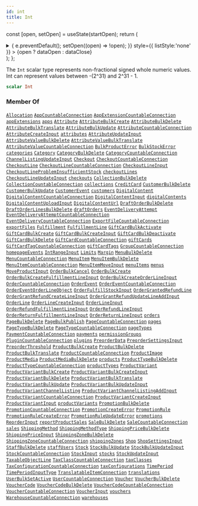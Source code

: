 ```yaml
---
id: int
title: Int
---
```






const [open, setOpen] = useState(startOpen);
return (
<details {...(open ? { open: true } : {})} className="details" style={{ border:'none', boxShadow:'none', background:'var(--ifm-background-color)' }}>
<summary
onClick={(e) => {
e.preventDefault();
setOpen((open) => !open);
}}
style={{ listStyle:'none' }} >
{open ? dataOpen : dataClose}
</summary>
{open && children}
</details>
);
};

The `Int` scalar type represents non-fractional signed whole numeric values. Int can represent values between -(2^31) and 2^31 - 1.

```graphql
scalar Int
```

### Member Of

[`Allocation`](../../../api-reference/products/objects/allocation.mdx) <Badge class="badge badge--secondary" text="object"/><Bullet />[`AppCountableConnection`](../../../api-reference/apps/objects/app-countable-connection.mdx) <Badge class="badge badge--secondary" text="object"/><Bullet />[`AppExtensionCountableConnection`](../../../api-reference/apps/objects/app-extension-countable-connection.mdx) <Badge class="badge badge--secondary" text="object"/><Bullet />[`appExtensions`](../../../api-reference/apps/queries/app-extensions.mdx) <Badge class="badge badge--secondary" text="query"/><Bullet />[`apps`](../../../api-reference/apps/queries/apps.mdx) <Badge class="badge badge--secondary" text="query"/><Bullet />[`Attribute`](../../../api-reference/attributes/objects/attribute.mdx) <Badge class="badge badge--secondary" text="object"/><Bullet />[`AttributeBulkCreate`](../../../api-reference/attributes/objects/attribute-bulk-create.mdx) <Badge class="badge badge--secondary" text="object"/><Bullet />[`AttributeBulkDelete`](../../../api-reference/attributes/objects/attribute-bulk-delete.mdx) <Badge class="badge badge--secondary" text="object"/><Bullet />[`AttributeBulkTranslate`](../../../api-reference/attributes/objects/attribute-bulk-translate.mdx) <Badge class="badge badge--secondary" text="object"/><Bullet />[`AttributeBulkUpdate`](../../../api-reference/attributes/objects/attribute-bulk-update.mdx) <Badge class="badge badge--secondary" text="object"/><Bullet />[`AttributeCountableConnection`](../../../api-reference/attributes/objects/attribute-countable-connection.mdx) <Badge class="badge badge--secondary" text="object"/><Bullet />[`AttributeCreateInput`](../../../api-reference/attributes/inputs/attribute-create-input.mdx) <Badge class="badge badge--secondary" text="input"/><Bullet />[`attributes`](../../../api-reference/attributes/queries/attributes.mdx) <Badge class="badge badge--secondary" text="query"/><Bullet />[`AttributeUpdateInput`](../../../api-reference/attributes/inputs/attribute-update-input.mdx) <Badge class="badge badge--secondary" text="input"/><Bullet />[`AttributeValueBulkDelete`](../../../api-reference/attributes/objects/attribute-value-bulk-delete.mdx) <Badge class="badge badge--secondary" text="object"/><Bullet />[`AttributeValueBulkTranslate`](../../../api-reference/attributes/objects/attribute-value-bulk-translate.mdx) <Badge class="badge badge--secondary" text="object"/><Bullet />[`AttributeValueCountableConnection`](../../../api-reference/attributes/objects/attribute-value-countable-connection.mdx) <Badge class="badge badge--secondary" text="object"/><Bullet />[`BulkProductError`](../../../api-reference/products/objects/bulk-product-error.mdx) <Badge class="badge badge--secondary" text="object"/><Bullet />[`BulkStockError`](../../../api-reference/products/objects/bulk-stock-error.mdx) <Badge class="badge badge--secondary" text="object"/><Bullet />[`categories`](../../../api-reference/products/queries/categories.mdx) <Badge class="badge badge--secondary" text="query"/><Bullet />[`Category`](../../../api-reference/products/objects/category.mdx) <Badge class="badge badge--secondary" text="object"/><Bullet />[`CategoryBulkDelete`](../../../api-reference/products/objects/category-bulk-delete.mdx) <Badge class="badge badge--secondary" text="object"/><Bullet />[`CategoryCountableConnection`](../../../api-reference/products/objects/category-countable-connection.mdx) <Badge class="badge badge--secondary" text="object"/><Bullet />[`ChannelListingUpdateInput`](../../../api-reference/products/inputs/channel-listing-update-input.mdx) <Badge class="badge badge--secondary" text="input"/><Bullet />[`Checkout`](../../../api-reference/checkout/objects/checkout.mdx) <Badge class="badge badge--secondary" text="object"/><Bullet />[`CheckoutCountableConnection`](../../../api-reference/checkout/objects/checkout-countable-connection.mdx) <Badge class="badge badge--secondary" text="object"/><Bullet />[`CheckoutLine`](../../../api-reference/checkout/objects/checkout-line.mdx) <Badge class="badge badge--secondary" text="object"/><Bullet />[`CheckoutLineCountableConnection`](../../../api-reference/checkout/objects/checkout-line-countable-connection.mdx) <Badge class="badge badge--secondary" text="object"/><Bullet />[`CheckoutLineInput`](../../../api-reference/checkout/inputs/checkout-line-input.mdx) <Badge class="badge badge--secondary" text="input"/><Bullet />[`CheckoutLineProblemInsufficientStock`](../../../api-reference/checkout/objects/checkout-line-problem-insufficient-stock.mdx) <Badge class="badge badge--secondary" text="object"/><Bullet />[`checkoutLines`](../../../api-reference/checkout/queries/checkout-lines.mdx) <Badge class="badge badge--secondary" text="query"/><Bullet />[`CheckoutLineUpdateInput`](../../../api-reference/checkout/inputs/checkout-line-update-input.mdx) <Badge class="badge badge--secondary" text="input"/><Bullet />[`checkouts`](../../../api-reference/checkout/queries/checkouts.mdx) <Badge class="badge badge--secondary" text="query"/><Bullet />[`CollectionBulkDelete`](../../../api-reference/products/objects/collection-bulk-delete.mdx) <Badge class="badge badge--secondary" text="object"/><Bullet />[`CollectionCountableConnection`](../../../api-reference/products/objects/collection-countable-connection.mdx) <Badge class="badge badge--secondary" text="object"/><Bullet />[`collections`](../../../api-reference/products/queries/collections.mdx) <Badge class="badge badge--secondary" text="query"/><Bullet />[`CreditCard`](../../../api-reference/payments/objects/credit-card.mdx) <Badge class="badge badge--secondary" text="object"/><Bullet />[`CustomerBulkDelete`](../../../api-reference/users/objects/customer-bulk-delete.mdx) <Badge class="badge badge--secondary" text="object"/><Bullet />[`CustomerBulkUpdate`](../../../api-reference/users/objects/customer-bulk-update.mdx) <Badge class="badge badge--secondary" text="object"/><Bullet />[`CustomerEvent`](../../../api-reference/users/objects/customer-event.mdx) <Badge class="badge badge--secondary" text="object"/><Bullet />[`customers`](../../../api-reference/users/queries/customers.mdx) <Badge class="badge badge--secondary" text="query"/><Bullet />[`DigitalContent`](../../../api-reference/products/objects/digital-content.mdx) <Badge class="badge badge--secondary" text="object"/><Bullet />[`DigitalContentCountableConnection`](../../../api-reference/products/objects/digital-content-countable-connection.mdx) <Badge class="badge badge--secondary" text="object"/><Bullet />[`DigitalContentInput`](../../../api-reference/products/inputs/digital-content-input.mdx) <Badge class="badge badge--secondary" text="input"/><Bullet />[`digitalContents`](../../../api-reference/products/queries/digital-contents.mdx) <Badge class="badge badge--secondary" text="query"/><Bullet />[`DigitalContentUploadInput`](../../../api-reference/products/inputs/digital-content-upload-input.mdx) <Badge class="badge badge--secondary" text="input"/><Bullet />[`DigitalContentUrl`](../../../api-reference/products/objects/digital-content-url.mdx) <Badge class="badge badge--secondary" text="object"/><Bullet />[`DraftOrderBulkDelete`](../../../api-reference/orders/objects/draft-order-bulk-delete.mdx) <Badge class="badge badge--secondary" text="object"/><Bullet />[`DraftOrderLinesBulkDelete`](../../../api-reference/orders/objects/draft-order-lines-bulk-delete.mdx) <Badge class="badge badge--secondary" text="object"/><Bullet />[`draftOrders`](../../../api-reference/orders/queries/draft-orders.mdx) <Badge class="badge badge--secondary" text="query"/><Bullet />[`EventDeliveryAttempt`](../../../api-reference/webhooks/objects/event-delivery-attempt.mdx) <Badge class="badge badge--secondary" text="object"/><Bullet />[`EventDeliveryAttemptCountableConnection`](../../../api-reference/miscellaneous/objects/event-delivery-attempt-countable-connection.mdx) <Badge class="badge badge--secondary" text="object"/><Bullet />[`EventDeliveryCountableConnection`](../../../api-reference/miscellaneous/objects/event-delivery-countable-connection.mdx) <Badge class="badge badge--secondary" text="object"/><Bullet />[`ExportFileCountableConnection`](../../../api-reference/miscellaneous/objects/export-file-countable-connection.mdx) <Badge class="badge badge--secondary" text="object"/><Bullet />[`exportFiles`](../../../api-reference/miscellaneous/queries/export-files.mdx) <Badge class="badge badge--secondary" text="query"/><Bullet />[`Fulfillment`](../../../api-reference/orders/objects/fulfillment.mdx) <Badge class="badge badge--secondary" text="object"/><Bullet />[`FulfillmentLine`](../../../api-reference/orders/objects/fulfillment-line.mdx) <Badge class="badge badge--secondary" text="object"/><Bullet />[`GiftCardBulkActivate`](../../../api-reference/gift-cards/objects/gift-card-bulk-activate.mdx) <Badge class="badge badge--secondary" text="object"/><Bullet />[`GiftCardBulkCreate`](../../../api-reference/gift-cards/objects/gift-card-bulk-create.mdx) <Badge class="badge badge--secondary" text="object"/><Bullet />[`GiftCardBulkCreateInput`](../../../api-reference/gift-cards/inputs/gift-card-bulk-create-input.mdx) <Badge class="badge badge--secondary" text="input"/><Bullet />[`GiftCardBulkDeactivate`](../../../api-reference/gift-cards/objects/gift-card-bulk-deactivate.mdx) <Badge class="badge badge--secondary" text="object"/><Bullet />[`GiftCardBulkDelete`](../../../api-reference/gift-cards/objects/gift-card-bulk-delete.mdx) <Badge class="badge badge--secondary" text="object"/><Bullet />[`GiftCardCountableConnection`](../../../api-reference/gift-cards/objects/gift-card-countable-connection.mdx) <Badge class="badge badge--secondary" text="object"/><Bullet />[`giftCards`](../../../api-reference/gift-cards/queries/gift-cards.mdx) <Badge class="badge badge--secondary" text="query"/><Bullet />[`GiftCardTagCountableConnection`](../../../api-reference/gift-cards/objects/gift-card-tag-countable-connection.mdx) <Badge class="badge badge--secondary" text="object"/><Bullet />[`giftCardTags`](../../../api-reference/gift-cards/queries/gift-card-tags.mdx) <Badge class="badge badge--secondary" text="query"/><Bullet />[`GroupCountableConnection`](../../../api-reference/users/objects/group-countable-connection.mdx) <Badge class="badge badge--secondary" text="object"/><Bullet />[`homepageEvents`](../../../api-reference/orders/queries/homepage-events.mdx) <Badge class="badge badge--secondary" text="query"/><Bullet />[`IntRangeInput`](../../../api-reference/miscellaneous/inputs/int-range-input.mdx) <Badge class="badge badge--secondary" text="input"/><Bullet />[`Limits`](../../../api-reference/miscellaneous/objects/limits.mdx) <Badge class="badge badge--secondary" text="object"/><Bullet />[`Margin`](../../../api-reference/products/objects/margin.mdx) <Badge class="badge badge--secondary" text="object"/><Bullet />[`MenuBulkDelete`](../../../api-reference/menu/objects/menu-bulk-delete.mdx) <Badge class="badge badge--secondary" text="object"/><Bullet />[`MenuCountableConnection`](../../../api-reference/menu/objects/menu-countable-connection.mdx) <Badge class="badge badge--secondary" text="object"/><Bullet />[`MenuItem`](../../../api-reference/menu/objects/menu-item.mdx) <Badge class="badge badge--secondary" text="object"/><Bullet />[`MenuItemBulkDelete`](../../../api-reference/menu/objects/menu-item-bulk-delete.mdx) <Badge class="badge badge--secondary" text="object"/><Bullet />[`MenuItemCountableConnection`](../../../api-reference/menu/objects/menu-item-countable-connection.mdx) <Badge class="badge badge--secondary" text="object"/><Bullet />[`MenuItemMoveInput`](../../../api-reference/miscellaneous/inputs/menu-item-move-input.mdx) <Badge class="badge badge--secondary" text="input"/><Bullet />[`menuItems`](../../../api-reference/menu/queries/menu-items.mdx) <Badge class="badge badge--secondary" text="query"/><Bullet />[`menus`](../../../api-reference/menu/queries/menus.mdx) <Badge class="badge badge--secondary" text="query"/><Bullet />[`MoveProductInput`](../../../api-reference/products/inputs/move-product-input.mdx) <Badge class="badge badge--secondary" text="input"/><Bullet />[`OrderBulkCancel`](../../../api-reference/orders/objects/order-bulk-cancel.mdx) <Badge class="badge badge--secondary" text="object"/><Bullet />[`OrderBulkCreate`](../../../api-reference/orders/objects/order-bulk-create.mdx) <Badge class="badge badge--secondary" text="object"/><Bullet />[`OrderBulkCreateFulfillmentLineInput`](../../../api-reference/orders/inputs/order-bulk-create-fulfillment-line-input.mdx) <Badge class="badge badge--secondary" text="input"/><Bullet />[`OrderBulkCreateOrderLineInput`](../../../api-reference/orders/inputs/order-bulk-create-order-line-input.mdx) <Badge class="badge badge--secondary" text="input"/><Bullet />[`OrderCountableConnection`](../../../api-reference/orders/objects/order-countable-connection.mdx) <Badge class="badge badge--secondary" text="object"/><Bullet />[`OrderEvent`](../../../api-reference/orders/objects/order-event.mdx) <Badge class="badge badge--secondary" text="object"/><Bullet />[`OrderEventCountableConnection`](../../../api-reference/orders/objects/order-event-countable-connection.mdx) <Badge class="badge badge--secondary" text="object"/><Bullet />[`OrderEventOrderLineObject`](../../../api-reference/orders/objects/order-event-order-line-object.mdx) <Badge class="badge badge--secondary" text="object"/><Bullet />[`OrderFulfillStockInput`](../../../api-reference/orders/inputs/order-fulfill-stock-input.mdx) <Badge class="badge badge--secondary" text="input"/><Bullet />[`OrderGrantedRefundLine`](../../../api-reference/miscellaneous/objects/order-granted-refund-line.mdx) <Badge class="badge badge--secondary" text="object"/><Bullet />[`OrderGrantRefundCreateLineInput`](../../../api-reference/orders/inputs/order-grant-refund-create-line-input.mdx) <Badge class="badge badge--secondary" text="input"/><Bullet />[`OrderGrantRefundUpdateLineAddInput`](../../../api-reference/orders/inputs/order-grant-refund-update-line-add-input.mdx) <Badge class="badge badge--secondary" text="input"/><Bullet />[`OrderLine`](../../../api-reference/orders/objects/order-line.mdx) <Badge class="badge badge--secondary" text="object"/><Bullet />[`OrderLineCreateInput`](../../../api-reference/orders/inputs/order-line-create-input.mdx) <Badge class="badge badge--secondary" text="input"/><Bullet />[`OrderLineInput`](../../../api-reference/orders/inputs/order-line-input.mdx) <Badge class="badge badge--secondary" text="input"/><Bullet />[`OrderRefundFulfillmentLineInput`](../../../api-reference/orders/inputs/order-refund-fulfillment-line-input.mdx) <Badge class="badge badge--secondary" text="input"/><Bullet />[`OrderRefundLineInput`](../../../api-reference/orders/inputs/order-refund-line-input.mdx) <Badge class="badge badge--secondary" text="input"/><Bullet />[`OrderReturnFulfillmentLineInput`](../../../api-reference/orders/inputs/order-return-fulfillment-line-input.mdx) <Badge class="badge badge--secondary" text="input"/><Bullet />[`OrderReturnLineInput`](../../../api-reference/orders/inputs/order-return-line-input.mdx) <Badge class="badge badge--secondary" text="input"/><Bullet />[`orders`](../../../api-reference/orders/queries/orders.mdx) <Badge class="badge badge--secondary" text="query"/><Bullet />[`PageBulkDelete`](../../../api-reference/pages/objects/page-bulk-delete.mdx) <Badge class="badge badge--secondary" text="object"/><Bullet />[`PageBulkPublish`](../../../api-reference/pages/objects/page-bulk-publish.mdx) <Badge class="badge badge--secondary" text="object"/><Bullet />[`PageCountableConnection`](../../../api-reference/pages/objects/page-countable-connection.mdx) <Badge class="badge badge--secondary" text="object"/><Bullet />[`pages`](../../../api-reference/pages/queries/pages.mdx) <Badge class="badge badge--secondary" text="query"/><Bullet />[`PageTypeBulkDelete`](../../../api-reference/pages/objects/page-type-bulk-delete.mdx) <Badge class="badge badge--secondary" text="object"/><Bullet />[`PageTypeCountableConnection`](../../../api-reference/pages/objects/page-type-countable-connection.mdx) <Badge class="badge badge--secondary" text="object"/><Bullet />[`pageTypes`](../../../api-reference/pages/queries/page-types.mdx) <Badge class="badge badge--secondary" text="query"/><Bullet />[`PaymentCountableConnection`](../../../api-reference/payments/objects/payment-countable-connection.mdx) <Badge class="badge badge--secondary" text="object"/><Bullet />[`payments`](../../../api-reference/payments/queries/payments.mdx) <Badge class="badge badge--secondary" text="query"/><Bullet />[`permissionGroups`](../../../api-reference/users/queries/permission-groups.mdx) <Badge class="badge badge--secondary" text="query"/><Bullet />[`PluginCountableConnection`](../../../api-reference/miscellaneous/objects/plugin-countable-connection.mdx) <Badge class="badge badge--secondary" text="object"/><Bullet />[`plugins`](../../../api-reference/miscellaneous/queries/plugins.mdx) <Badge class="badge badge--secondary" text="query"/><Bullet />[`PreorderData`](../../../api-reference/products/objects/preorder-data.mdx) <Badge class="badge badge--secondary" text="object"/><Bullet />[`PreorderSettingsInput`](../../../api-reference/products/inputs/preorder-settings-input.mdx) <Badge class="badge badge--secondary" text="input"/><Bullet />[`PreorderThreshold`](../../../api-reference/products/objects/preorder-threshold.mdx) <Badge class="badge badge--secondary" text="object"/><Bullet />[`ProductBulkCreate`](../../../api-reference/products/objects/product-bulk-create.mdx) <Badge class="badge badge--secondary" text="object"/><Bullet />[`ProductBulkDelete`](../../../api-reference/products/objects/product-bulk-delete.mdx) <Badge class="badge badge--secondary" text="object"/><Bullet />[`ProductBulkTranslate`](../../../api-reference/products/objects/product-bulk-translate.mdx) <Badge class="badge badge--secondary" text="object"/><Bullet />[`ProductCountableConnection`](../../../api-reference/products/objects/product-countable-connection.mdx) <Badge class="badge badge--secondary" text="object"/><Bullet />[`ProductImage`](../../../api-reference/products/objects/product-image.mdx) <Badge class="badge badge--secondary" text="object"/><Bullet />[`ProductMedia`](../../../api-reference/products/objects/product-media.mdx) <Badge class="badge badge--secondary" text="object"/><Bullet />[`ProductMediaBulkDelete`](../../../api-reference/products/objects/product-media-bulk-delete.mdx) <Badge class="badge badge--secondary" text="object"/><Bullet />[`products`](../../../api-reference/products/queries/products.mdx) <Badge class="badge badge--secondary" text="query"/><Bullet />[`ProductTypeBulkDelete`](../../../api-reference/products/objects/product-type-bulk-delete.mdx) <Badge class="badge badge--secondary" text="object"/><Bullet />[`ProductTypeCountableConnection`](../../../api-reference/products/objects/product-type-countable-connection.mdx) <Badge class="badge badge--secondary" text="object"/><Bullet />[`productTypes`](../../../api-reference/products/queries/product-types.mdx) <Badge class="badge badge--secondary" text="query"/><Bullet />[`ProductVariant`](../../../api-reference/products/objects/product-variant.mdx) <Badge class="badge badge--secondary" text="object"/><Bullet />[`ProductVariantBulkCreate`](../../../api-reference/products/objects/product-variant-bulk-create.mdx) <Badge class="badge badge--secondary" text="object"/><Bullet />[`ProductVariantBulkCreateInput`](../../../api-reference/products/inputs/product-variant-bulk-create-input.mdx) <Badge class="badge badge--secondary" text="input"/><Bullet />[`ProductVariantBulkDelete`](../../../api-reference/products/objects/product-variant-bulk-delete.mdx) <Badge class="badge badge--secondary" text="object"/><Bullet />[`ProductVariantBulkTranslate`](../../../api-reference/products/objects/product-variant-bulk-translate.mdx) <Badge class="badge badge--secondary" text="object"/><Bullet />[`ProductVariantBulkUpdate`](../../../api-reference/products/objects/product-variant-bulk-update.mdx) <Badge class="badge badge--secondary" text="object"/><Bullet />[`ProductVariantBulkUpdateInput`](../../../api-reference/products/inputs/product-variant-bulk-update-input.mdx) <Badge class="badge badge--secondary" text="input"/><Bullet />[`ProductVariantChannelListing`](../../../api-reference/products/objects/product-variant-channel-listing.mdx) <Badge class="badge badge--secondary" text="object"/><Bullet />[`ProductVariantChannelListingAddInput`](../../../api-reference/products/inputs/product-variant-channel-listing-add-input.mdx) <Badge class="badge badge--secondary" text="input"/><Bullet />[`ProductVariantCountableConnection`](../../../api-reference/products/objects/product-variant-countable-connection.mdx) <Badge class="badge badge--secondary" text="object"/><Bullet />[`ProductVariantCreateInput`](../../../api-reference/products/inputs/product-variant-create-input.mdx) <Badge class="badge badge--secondary" text="input"/><Bullet />[`ProductVariantInput`](../../../api-reference/products/inputs/product-variant-input.mdx) <Badge class="badge badge--secondary" text="input"/><Bullet />[`productVariants`](../../../api-reference/products/queries/product-variants.mdx) <Badge class="badge badge--secondary" text="query"/><Bullet />[`PromotionBulkDelete`](../../../api-reference/discounts/objects/promotion-bulk-delete.mdx) <Badge class="badge badge--secondary" text="object"/><Bullet />[`PromotionCountableConnection`](../../../api-reference/discounts/objects/promotion-countable-connection.mdx) <Badge class="badge badge--secondary" text="object"/><Bullet />[`PromotionCreateError`](../../../api-reference/miscellaneous/objects/promotion-create-error.mdx) <Badge class="badge badge--secondary" text="object"/><Bullet />[`PromotionRule`](../../../api-reference/discounts/objects/promotion-rule.mdx) <Badge class="badge badge--secondary" text="object"/><Bullet />[`PromotionRuleCreateError`](../../../api-reference/miscellaneous/objects/promotion-rule-create-error.mdx) <Badge class="badge badge--secondary" text="object"/><Bullet />[`PromotionRuleUpdateError`](../../../api-reference/miscellaneous/objects/promotion-rule-update-error.mdx) <Badge class="badge badge--secondary" text="object"/><Bullet />[`promotions`](../../../api-reference/discounts/queries/promotions.mdx) <Badge class="badge badge--secondary" text="query"/><Bullet />[`ReorderInput`](../../../api-reference/miscellaneous/inputs/reorder-input.mdx) <Badge class="badge badge--secondary" text="input"/><Bullet />[`reportProductSales`](../../../api-reference/products/queries/report-product-sales.mdx) <Badge class="badge badge--secondary" text="query"/><Bullet />[`SaleBulkDelete`](../../../api-reference/discounts/objects/sale-bulk-delete.mdx) <Badge class="badge badge--secondary" text="object"/><Bullet />[`SaleCountableConnection`](../../../api-reference/discounts/objects/sale-countable-connection.mdx) <Badge class="badge badge--secondary" text="object"/><Bullet />[`sales`](../../../api-reference/discounts/queries/sales.mdx) <Badge class="badge badge--secondary" text="query"/><Bullet />[`ShippingMethod`](../../../api-reference/shipping/objects/shipping-method.mdx) <Badge class="badge badge--secondary" text="object"/><Bullet />[`ShippingMethodType`](../../../api-reference/shipping/objects/shipping-method-type.mdx) <Badge class="badge badge--secondary" text="object"/><Bullet />[`ShippingPriceBulkDelete`](../../../api-reference/shipping/objects/shipping-price-bulk-delete.mdx) <Badge class="badge badge--secondary" text="object"/><Bullet />[`ShippingPriceInput`](../../../api-reference/shipping/inputs/shipping-price-input.mdx) <Badge class="badge badge--secondary" text="input"/><Bullet />[`ShippingZoneBulkDelete`](../../../api-reference/shipping/objects/shipping-zone-bulk-delete.mdx) <Badge class="badge badge--secondary" text="object"/><Bullet />[`ShippingZoneCountableConnection`](../../../api-reference/shipping/objects/shipping-zone-countable-connection.mdx) <Badge class="badge badge--secondary" text="object"/><Bullet />[`shippingZones`](../../../api-reference/shipping/queries/shipping-zones.mdx) <Badge class="badge badge--secondary" text="query"/><Bullet />[`Shop`](../../../api-reference/miscellaneous/objects/shop.mdx) <Badge class="badge badge--secondary" text="object"/><Bullet />[`ShopSettingsInput`](../../../api-reference/miscellaneous/inputs/shop-settings-input.mdx) <Badge class="badge badge--secondary" text="input"/><Bullet />[`StaffBulkDelete`](../../../api-reference/users/objects/staff-bulk-delete.mdx) <Badge class="badge badge--secondary" text="object"/><Bullet />[`staffUsers`](../../../api-reference/users/queries/staff-users.mdx) <Badge class="badge badge--secondary" text="query"/><Bullet />[`Stock`](../../../api-reference/products/objects/stock.mdx) <Badge class="badge badge--secondary" text="object"/><Bullet />[`StockBulkUpdate`](../../../api-reference/products/objects/stock-bulk-update.mdx) <Badge class="badge badge--secondary" text="object"/><Bullet />[`StockBulkUpdateInput`](../../../api-reference/products/inputs/stock-bulk-update-input.mdx) <Badge class="badge badge--secondary" text="input"/><Bullet />[`StockCountableConnection`](../../../api-reference/products/objects/stock-countable-connection.mdx) <Badge class="badge badge--secondary" text="object"/><Bullet />[`StockInput`](../../../api-reference/products/inputs/stock-input.mdx) <Badge class="badge badge--secondary" text="input"/><Bullet />[`stocks`](../../../api-reference/products/queries/stocks.mdx) <Badge class="badge badge--secondary" text="query"/><Bullet />[`StockUpdateInput`](../../../api-reference/products/inputs/stock-update-input.mdx) <Badge class="badge badge--secondary" text="input"/><Bullet />[`TaxableObjectLine`](../../../api-reference/taxes/objects/taxable-object-line.mdx) <Badge class="badge badge--secondary" text="object"/><Bullet />[`TaxClassCountableConnection`](../../../api-reference/taxes/objects/tax-class-countable-connection.mdx) <Badge class="badge badge--secondary" text="object"/><Bullet />[`taxClasses`](../../../api-reference/taxes/queries/tax-classes.mdx) <Badge class="badge badge--secondary" text="query"/><Bullet />[`TaxConfigurationCountableConnection`](../../../api-reference/taxes/objects/tax-configuration-countable-connection.mdx) <Badge class="badge badge--secondary" text="object"/><Bullet />[`taxConfigurations`](../../../api-reference/taxes/queries/tax-configurations.mdx) <Badge class="badge badge--secondary" text="query"/><Bullet />[`TimePeriod`](../../../api-reference/miscellaneous/objects/time-period.mdx) <Badge class="badge badge--secondary" text="object"/><Bullet />[`TimePeriodInputType`](../../../api-reference/miscellaneous/inputs/time-period-input-type.mdx) <Badge class="badge badge--secondary" text="input"/><Bullet />[`TranslatableItemConnection`](../../../api-reference/miscellaneous/objects/translatable-item-connection.mdx) <Badge class="badge badge--secondary" text="object"/><Bullet />[`translations`](../../../api-reference/miscellaneous/queries/translations.mdx) <Badge class="badge badge--secondary" text="query"/><Bullet />[`UserBulkSetActive`](../../../api-reference/users/objects/user-bulk-set-active.mdx) <Badge class="badge badge--secondary" text="object"/><Bullet />[`UserCountableConnection`](../../../api-reference/users/objects/user-countable-connection.mdx) <Badge class="badge badge--secondary" text="object"/><Bullet />[`Voucher`](../../../api-reference/discounts/objects/voucher.mdx) <Badge class="badge badge--secondary" text="object"/><Bullet />[`VoucherBulkDelete`](../../../api-reference/discounts/objects/voucher-bulk-delete.mdx) <Badge class="badge badge--secondary" text="object"/><Bullet />[`VoucherCode`](../../../api-reference/miscellaneous/objects/voucher-code.mdx) <Badge class="badge badge--secondary" text="object"/><Bullet />[`VoucherCodeBulkDelete`](../../../api-reference/discounts/objects/voucher-code-bulk-delete.mdx) <Badge class="badge badge--secondary" text="object"/><Bullet />[`VoucherCodeCountableConnection`](../../../api-reference/discounts/objects/voucher-code-countable-connection.mdx) <Badge class="badge badge--secondary" text="object"/><Bullet />[`VoucherCountableConnection`](../../../api-reference/discounts/objects/voucher-countable-connection.mdx) <Badge class="badge badge--secondary" text="object"/><Bullet />[`VoucherInput`](../../../api-reference/discounts/inputs/voucher-input.mdx) <Badge class="badge badge--secondary" text="input"/><Bullet />[`vouchers`](../../../api-reference/discounts/queries/vouchers.mdx) <Badge class="badge badge--secondary" text="query"/><Bullet />[`WarehouseCountableConnection`](../../../api-reference/products/objects/warehouse-countable-connection.mdx) <Badge class="badge badge--secondary" text="object"/><Bullet />[`warehouses`](../../../api-reference/products/queries/warehouses.mdx) <Badge class="badge badge--secondary" text="query"/>
